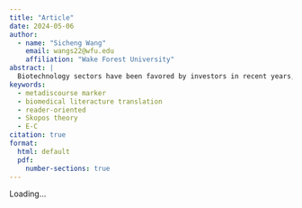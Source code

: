 ```yaml
---
title: "Article"
date: 2024-05-06
author:
  - name: "Sicheng Wang"
    email: wangs22@wfu.edu
    affiliation: "Wake Forest University"
abstract: |
  Biotechnology sectors have been favored by investors in recent years, but biomedical texts often contain specialized jargon and abbreviations, making them difficult to read. Previous studies on biomedical literature translation mainly targeted biomedical experts, neglecting those without such background. This paper adopts a reader-based translation approach guided by Skopos theory, which aims to translate a text for a specific purpose. As a case study, this paper translates a Nature article “Control of the Activity of CAR-T Cells within Tumors via Focused Ultrasound” from English to Chinese, targeting investors without biomedical expertise. Utilizing Wordfast to ensure accuracy, especially in translating field-specific terms, and abbreviations, this study summarizes and examines translation options to aid non-biomedical investors’ understanding. Based on Hyland's metadiscourse markers, which writers employ to aid readers' comprehension, this paper uses RStudio to count markers utilized in translation, serving as an indicator of our attempts to assist readers’ comprehension. This study serves as a starting point for exploring translation options of biomedical literature for investors without a biomedical background. To bolster these translation options’ practicability, it is suggested to expand the corpus and incorporate feedback from readers.
keywords:
  - metadiscourse marker
  - biomedical literacture translation
  - reader-oriented
  - Skopos theory
  - E-C
citation: true
format:
  html: default
  pdf:
    number-sections: true
---
```


Loading...

<!--

# Introduction

## Background

## Objectives

# Methods

## Data

## Analysis

# Results

# Discussion

# Conclusion

# References

-->
